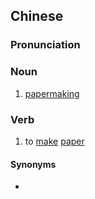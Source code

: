 {{also|造纸}}
==Chinese==
{{zh-forms|s=造纸}}

===Pronunciation===
{{zh-pron
|m=zàozhǐ
|cat=n,v
}}

===Noun===
{{zh-noun}}

# [[papermaking]]
#: {{zh-x|造紙 史|history of '''papermaking'''}}

===Verb===
{{zh-verb}}

# to [[make]] [[paper]]

====Synonyms====
* {{zh-l|造紙術}}